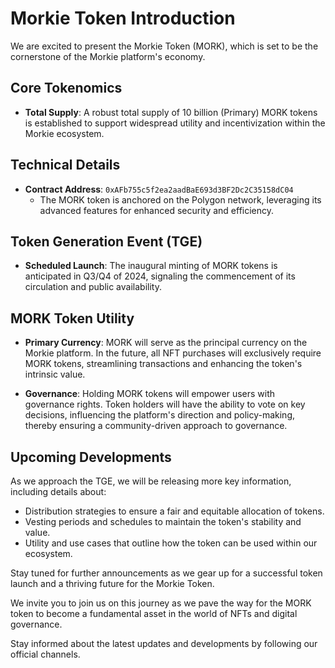 # Morkie Token Introduction

We are excited to present the Morkie Token (MORK), which is set to be the cornerstone of the Morkie platform's economy.

## Core Tokenomics

- **Total Supply**: A robust total supply of 10 billion (Primary)  MORK tokens is established to support widespread utility and incentivization within the Morkie ecosystem.

## Technical Details

- **Contract Address**: `0xAFb755c5f2ea2aadBaE693d3BF2Dc2C35158dC04`
  - The MORK token is anchored on the Polygon network, leveraging its advanced features for enhanced security and efficiency.

## Token Generation Event (TGE)

- **Scheduled Launch**: The inaugural minting of MORK tokens is anticipated in Q3/Q4 of 2024, signaling the commencement of its circulation and public availability.

## MORK Token Utility

- **Primary Currency**: MORK will serve as the principal currency on the Morkie platform. In the future, all NFT purchases will exclusively require MORK tokens, streamlining transactions and enhancing the token's intrinsic value.
  
- **Governance**: Holding MORK tokens will empower users with governance rights. Token holders will have the ability to vote on key decisions, influencing the platform's direction and policy-making, thereby ensuring a community-driven approach to governance.

## Upcoming Developments

As we approach the TGE, we will be releasing more key information, including details about:

- Distribution strategies to ensure a fair and equitable allocation of tokens.
- Vesting periods and schedules to maintain the token's stability and value.
- Utility and use cases that outline how the token can be used within our ecosystem.

Stay tuned for further announcements as we gear up for a successful token launch and a thriving future for the Morkie Token.

We invite you to join us on this journey as we pave the way for the MORK token to become a fundamental asset in the world of NFTs and digital governance.

Stay informed about the latest updates and developments by following our official channels.
